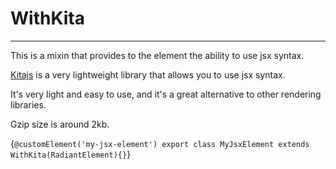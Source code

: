 
# WithKita
---

This is a mixin that provides to the element the ability to use jsx syntax.

[Kitajs](https://github.com/kitajs/html/tree/master/packages/html#readme) is a very lightweight library that allows you to use jsx syntax.

It's very light and easy to use, and it's a great alternative to other rendering libraries.

Gzip size is around 2kb.

<CodeBlock lang='typescript'>{`@customElement('my-jsx-element')
export class MyJsxElement extends WithKita(RadiantElement){}`}</CodeBlock>